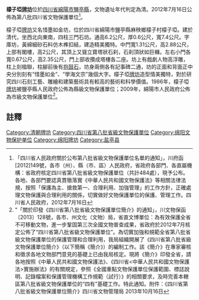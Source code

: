 {{msg:四川省文物保護單位
|名稱 = 檬子埡[[牌坊|牌坊]]
|編號 = 157
|圖片 = 
|級別 = S8
|分類 = 
|時代 = [[清代|清代]]
|地点 = [[四川省|四川省]][[綿陽市|綿陽市]][[鹽亭縣|鹽亭縣]]
|坐標 =
|登錄 = 2012年7月16日
}}
'''檬子埡[[牌坊|牌坊]]'''位於[[四川省|四川省]][[綿陽市|綿陽市]][[鹽亭縣|鹽亭縣]]，文物遺址年代判定為清。2012年7月16日公佈為第八批四川省文物保護單位<ref>「四川省人民政府關於公布第八批省級文物保護單位名單的通知」，川府函[2012]149號，各市（州）、縣（市、區）人民政府，省政府各部門、各直屬機構：省政府核定四川省第八批省級文物保護單位（共計484處），現予公布。各地、各部門要認真貫徹落實《中華人民共和國文物保護法》等相關法律法規，按照「保護為主、搶救第一、合理利用、加強管理」的工作方針，正確處理文物保護與合理利用的關係，切實做好文物保護單位的保護、管理工作。四川省人民政府，2012年7月16日</ref>。
 
檬子埡[[牌坊|牌坊]]又名惜墨如金坊，位於四川省綿陽市鹽亭縣麻秧鄉檬子村檬子埡。建於清代，坐西北向東南，四柱三門石坊。通高6.2公尺，厚0.6公尺，寬7.4公尺。字庫坊，黃綿細砂石料仿木榫扣結，建造精美獨特。中門寬1.31公尺，高2.88公尺，上部有閣樓，高2公尺，其頂上又聳立寶塔狀石刹，石刹頂狀如巨櫞。左右小門各寬0.67公尺，高2.35公尺，門上部收攢成塔樓各二座。坊上有戲劇人物高浮雕，柱上刻楹聯，柱腳前後有[[抱鼓石|抱鼓石]]，坊身兩側各有記事碑二通，坊的正面和背面正中央分別刻有“惜墨如金”、“學海文宗”幾個大字。檬子埡[[牌坊|牌坊]]造型情美獨特，對於研究四川石刻工藝、雕繪和建築藝術具有較高的藝術和科學價值。1986年，檬子埡[[牌坊|牌坊]]被鹽亭縣人民政府公佈為縣級文物保護單位；2009年，綿陽市人民政府公佈為市級文物保護單位<ref>"「關於印發《四川省第八批省級文物保護單位簡介》的通知」，川文物保函〔2013〕128號，各市、州文化（文物）局，省直文博單位：為有效保護全省不可移動文物，進一步鞏固第三次全國文物普查成果，省政府於2012年7月核定公佈了“四川省第八批省級文物保護單位”。為切實加強和規範全省第八批省級文物保護單位的保護管理和合理利用，我局組織開展了《四川省第八批省級文物保護單位簡介》（以下簡稱《簡介》）的編制工作。該《簡介》在專家審核和徵求各地文物部門意見的基礎上已由我局核定。現將《簡介》印發全省，請各地按照《中華人民共和國文物保護法》、《四川省<中華人民共和國文物保護法>實施辦法》的有關規定，參照《全國重點文物保護單位保護範圍、標誌說明、記錄檔案和保護管理機構工作規範（試行）》的相關要求，及時完善本轄區第八批省級文物保護單位的“四有”基礎工作。特此通知。附件：《四川省第八批省級文物保護單位簡介》四川省文物管理局  2013年10月16日</ref>。
==註釋==
{{reflist}}

{{绵阳市境内的四川省文物保护单位}}
[[Category:清朝牌坊|Category:清朝牌坊]]
[[Category:四川省第八批省級文物保護單位|Category:四川省第八批省級文物保護單位]]
[[Category:绵阳文物保护单位|Category:绵阳文物保护单位]]
[[Category:绵阳牌坊|Category:绵阳牌坊]]
[[Category:盐亭县|Category:盐亭县]]
